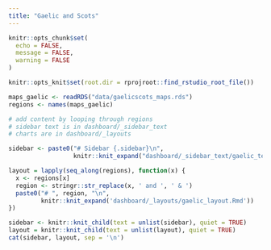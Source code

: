 ```yaml
---
title: "Gaelic and Scots"
---
```

  
```r

knitr::opts_chunk$set(
  echo = FALSE,
  message = FALSE,
  warning = FALSE
)

knitr::opts_knit$set(root.dir = rprojroot::find_rstudio_root_file())

```

```r

maps_gaelic <- readRDS("data/gaelicscots_maps.rds")
regions <- names(maps_gaelic)

```

```r

# add content by looping through regions
# sidebar text is in dashboard/_sidebar_text
# charts are in dashboard/_layouts

sidebar <- paste0("# Sidebar {.sidebar}\n",
                  knitr::knit_expand("dashboard/_sidebar_text/gaelic_text.Rmd"))

layout = lapply(seq_along(regions), function(x) {
  x <- regions[x]
  region <- stringr::str_replace(x, ' and ', ' & ')
  paste0("# ", region, "\n", 
         knitr::knit_expand('dashboard/_layouts/gaelic_layout.Rmd'))
})

sidebar <- knitr::knit_child(text = unlist(sidebar), quiet = TRUE)
layout = knitr::knit_child(text = unlist(layout), quiet = TRUE)
cat(sidebar, layout, sep = '\n')

```
